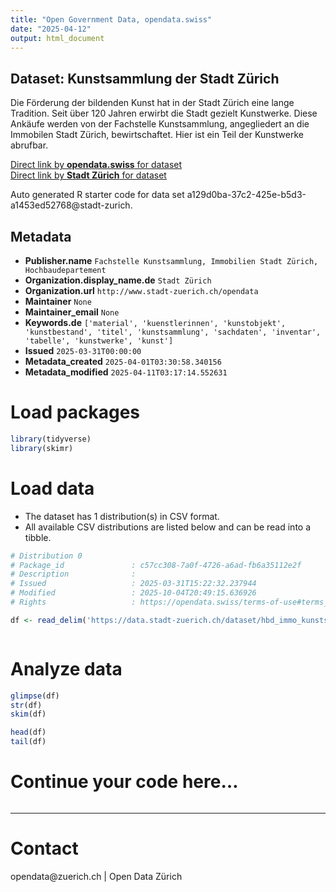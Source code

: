 ```yaml
---
title: "Open Government Data, opendata.swiss"
date: "2025-04-12"
output: html_document
---
```


## Dataset: Kunstsammlung der Stadt Zürich

Die Förderung der bildenden Kunst hat in der Stadt Zürich eine lange Tradition. Seit über 120 Jahren erwirbt die Stadt gezielt Kunstwerke. 
Diese Ankäufe werden von der Fachstelle Kunstsammlung, angegliedert an die Immobilen Stadt Zürich, bewirtschaftet. Hier ist ein Teil der Kunstwerke abrufbar.


[Direct link by **opendata.swiss** for dataset](https://opendata.swiss/de/dataset/kunstsammlung-der-stadt-zurich)<br>
[Direct link by **Stadt Zürich** for dataset](https://data.stadt-zuerich.ch/dataset/hbd_immo_kunstsammlung_stzh)

Auto generated R starter code for data set a129d0ba-37c2-425e-b5d3-a1453ed52768@stadt-zurich.

## Metadata

- **Publisher.name** `Fachstelle Kunstsammlung, Immobilien Stadt Zürich, Hochbaudepartement`
- **Organization.display_name.de** `Stadt Zürich`
- **Organization.url** `http://www.stadt-zuerich.ch/opendata`
- **Maintainer** `None`
- **Maintainer_email** `None`
- **Keywords.de** `['material', 'kuenstlerinnen', 'kunstobjekt', 'kunstbestand', 'titel', 'kunstsammlung', 'sachdaten', 'inventar', 'tabelle', 'kunstwerke', 'kunst']`
- **Issued** `2025-03-31T00:00:00`
- **Metadata_created** `2025-04-01T03:30:58.340156`
- **Metadata_modified** `2025-04-11T03:17:14.552631`


# Load packages

```r

library(tidyverse)
library(skimr)

```

# Load data

-   The dataset has 1 distribution(s) in CSV format.
-   All available CSV distributions are listed below and can be read into a tibble.

```r

# Distribution 0
# Package_id               : c57cc308-7a0f-4726-a6ad-fb6a35112e2f
# Description              : 
# Issued                   : 2025-03-31T15:22:32.237944
# Modified                 : 2025-10-04T20:49:15.636926
# Rights                   : https://opendata.swiss/terms-of-use#terms_open

df <- read_delim('https://data.stadt-zuerich.ch/dataset/hbd_immo_kunstsammlung_stzh/download/hbd_immo_kunstsammlung_stadt_zuerich.csv')



```

# Analyze data

```r

glimpse(df)
str(df)
skim(df)

head(df)
tail(df)

```

# Continue your code here...

```r

```

------------------------------------------------------------------------

# Contact

opendata@zuerich.ch | Open Data Zürich
